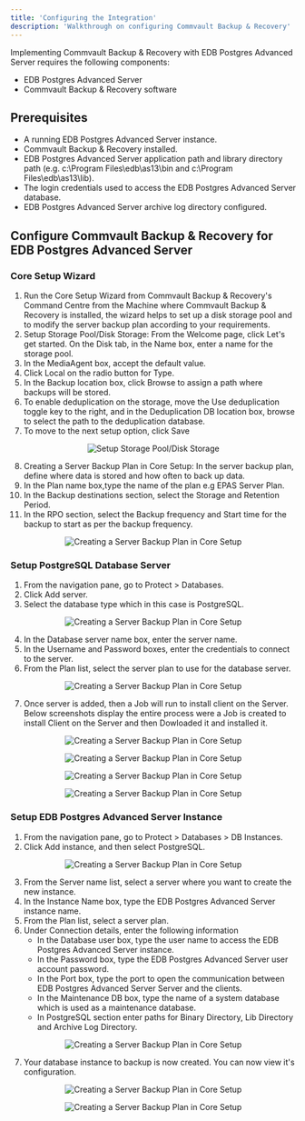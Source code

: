 ```yaml
---
title: 'Configuring the Integration'
description: 'Walkthrough on configuring Commvault Backup & Recovery'
---
```


Implementing Commvault Backup & Recovery with EDB Postgres Advanced Server requires the following components:

- EDB Postgres Advanced Server
- Commvault Backup & Recovery software

## Prerequisites

- A running EDB Postgres Advanced Server instance.
- Commvault Backup & Recovery installed.
- EDB Postgres Advanced Server application path and library directory path (e.g. c:\Program Files\edb\as13\bin and c:\Program Files\edb\as13\lib).
- The login credentials used to access the EDB Postgres Advanced Server database.
- EDB Postgres Advanced Server archive log directory configured.

## Configure Commvault Backup & Recovery for EDB Postgres Advanced Server

### Core Setup Wizard
1. Run the Core Setup Wizard from Commvault Backup & Recovery's Command Centre from the Machine where Commvault Backup & Recovery is installed, the wizard helps to set up a disk storage pool and to modify the server backup plan according to your requirements.
2. Setup Storage Pool/Disk Storage: From the Welcome page, click Let's get started. On the Disk tab, in the Name box, enter a name for the storage pool.
3. In the MediaAgent box, accept the default value.
4. Click Local on the radio button for Type.
5. In the Backup location box, click Browse to assign a path where backups will be stored.
6. To enable deduplication on the storage, move the Use deduplication toggle key to  the right, and in the Deduplication DB location box, browse to select the path to  the deduplication database.
7. To move to the next setup option, click Save

<p align="center">
  <img  alt="Setup Storage Pool/Disk Storage" src="Images/DiskStorageConf.png">
</p>

8. Creating a Server Backup Plan in Core Setup: In the server backup plan, define where data is stored and how often to back up data.
9. In the Plan name box,type the name of the plan e.g EPAS Server Plan.
10. In the Backup destinations section, select the Storage and Retention Period.
11. In the RPO section, select the Backup frequency and Start time for the backup to start as per the backup frequency.

<p align="center">
  <img  alt="Creating a Server Backup Plan in Core Setup" src="Images/BackupPlanConf.png">
</p>

### Setup PostgreSQL Database Server
1. From the navigation pane, go to Protect > Databases.
2. Click Add server.
3. Select the database type which in this case is PostgreSQL.

<p align="center">
  <img  alt="Creating a Server Backup Plan in Core Setup" src="Images/ServerAdd1.png">
</p>

4. In the Database server name box, enter the server name.
5. In the Username and Password boxes, enter the credentials to connect to the server.
6. From the Plan list, select the server plan to use for the database server.

<p align="center">
  <img  alt="Creating a Server Backup Plan in Core Setup" src="Images/ServerAdd2.png">
</p>

7. Once server is added, then a Job will run to install client on the Server. Below screenshots display the entire process were a Job is created to install Client on the Server and then Dowloaded it and installed it.

<p align="center">
  <img  alt="Creating a Server Backup Plan in Core Setup" src="Images/ServerAdd3.png">
</p>

<p align="center">
  <img  alt="Creating a Server Backup Plan in Core Setup" src="Images/ServerAdd4.png">
</p>

<p align="center">
  <img  alt="Creating a Server Backup Plan in Core Setup" src="Images/ServerAdd5.png">
</p>

<p align="center">
  <img  alt="Creating a Server Backup Plan in Core Setup" src="Images/ServerAdd6.png">
</p>

### Setup EDB Postgres Advanced Server Instance
1. From the navigation pane, go to Protect > Databases > DB Instances.
2. Click Add instance, and then select PostgreSQL.

<p align="center">
  <img  alt="Creating a Server Backup Plan in Core Setup" src="Images/CreateInstance1.png">
</p>

3. From the Server name list, select a server where you want to create the new instance.
4. In the Instance Name box, type the EDB Postgres Advanced Server instance name.
5. From the Plan list, select a server plan.
6. Under Connection details, enter the following information
   - In the Database user box, type the user name to access the EDB Postgres Advanced Server instance.
   - In the Password box, type the EDB Postgres Advanced Server user account password.
   - In the Port box, type the port to open the communication between EDB Postgres Advanced Server Server and the clients.
   - In the Maintenance DB box, type the name of a system database which is used as a maintenance database.
   - In PostgreSQL section enter paths for Binary Directory, Lib Directory and Archive Log Directory.

<p align="center">
  <img  alt="Creating a Server Backup Plan in Core Setup" src="Images/CreateInstance2.png">
</p>

7. Your database instance to backup is now created. You can now view it's configuration.

<p align="center">
  <img  alt="Creating a Server Backup Plan in Core Setup" src="Images/CreateInstance3.png">
</p>

<p align="center">
  <img  alt="Creating a Server Backup Plan in Core Setup" src="Images/CreateInstance4.png">
</p>